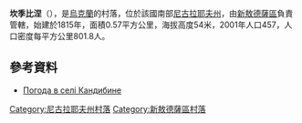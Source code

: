 {{coord|47|10|35|N|32|2|29|E|scale:100000|display=title}}

'''坎季比涅'''（{{lang-uk|Кандибине}}），是[[烏克蘭|烏克蘭]]的村落，位於該國南部[[尼古拉耶夫州|尼古拉耶夫州]]，由[[新敖德薩區|新敖德薩區]]負責管轄，始建於1815年，面積0.57平方公里，海拔高度54米，2001年人口457，人口密度每平方公里801.8人。

==參考資料==
* [http://weather.in.ua/ua/nikolaevskaja/10051 Погода в селі Кандибине]{{Wayback|url=http://weather.in.ua/ua/nikolaevskaja/10051 |date=20160607113617 }}

[[Category:尼古拉耶夫州村落|Category:尼古拉耶夫州村落]]
[[Category:新敖德薩區村落|Category:新敖德薩區村落]]


{{Mykolaiv-geo-stub}}